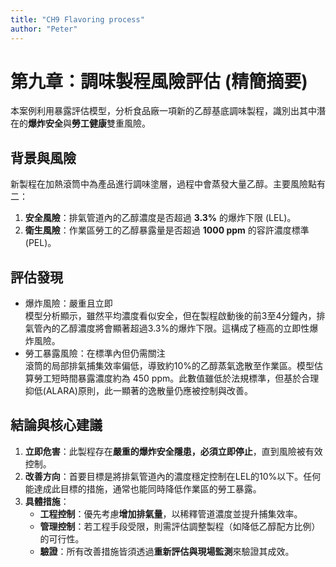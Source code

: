 ```yaml
---
title: "CH9 Flavoring process"
author: "Peter"
---
```


# **第九章：調味製程風險評估 (精簡摘要)**

本案例利用暴露評估模型，分析食品廠一項新的乙醇基底調味製程，識別出其中潛在的**爆炸安全**與**勞工健康**雙重風險。

## **背景與風險**

新製程在加熱滾筒中為產品進行調味塗層，過程中會蒸發大量乙醇。主要風險點有二：

1.  **安全風險**：排氣管道內的乙醇濃度是否超過 **3.3%** 的爆炸下限 (LEL)。\
2.  **衛生風險**：作業區勞工的乙醇暴露量是否超過 **1000 ppm** 的容許濃度標準 (PEL)。

## **評估發現**

-   爆炸風險：嚴重且立即\
    模型分析顯示，雖然平均濃度看似安全，但在製程啟動後的前3至4分鐘內，排氣管內的乙醇濃度將會顯著超過3.3%的爆炸下限。這構成了極高的立即性爆炸風險。\
-   勞工暴露風險：在標準內但仍需關注\
    滾筒的局部排氣捕集效率偏低，導致約10%的乙醇蒸氣逸散至作業區。模型估算勞工短時間暴露濃度約為 450 ppm。此數值雖低於法規標準，但基於合理抑低(ALARA)原則，此一顯著的逸散量仍應被控制與改善。

## **結論與核心建議**

1.  **立即危害**：此製程存在**嚴重的爆炸安全隱患，必須立即停止**，直到風險被有效控制。\
2.  **改善方向**：首要目標是將排氣管道內的濃度穩定控制在LEL的10%以下。任何能達成此目標的措施，通常也能同時降低作業區的勞工暴露。\
3.  **具體措施**：
    -   **工程控制**：優先考慮**增加排氣量**，以稀釋管道濃度並提升捕集效率。\
    -   **管理控制**：若工程手段受限，則需評估調整製程（如降低乙醇配方比例）的可行性。\
    -   **驗證**：所有改善措施皆須透過**重新評估與現場監測**來驗證其成效。
